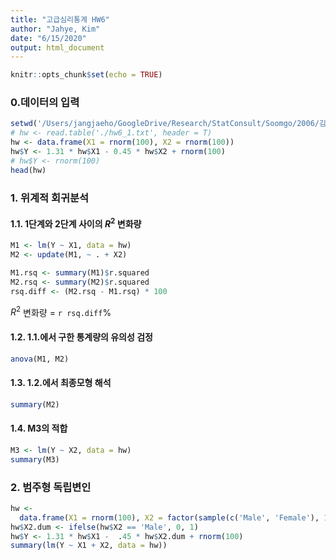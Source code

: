 ```yaml
---
title: "고급심리통계 HW6"
author: "Jahye, Kim"
date: "6/15/2020"
output: html_document
---
```


```r
knitr::opts_chunk$set(echo = TRUE)
```

### 0.데이터의 입력

```r
setwd('/Users/jangjaeho/GoogleDrive/Research/StatConsult/Soomgo/2006/김자혜')
# hw <- read.table('./hw6_1.txt', header = T)
hw <- data.frame(X1 = rnorm(100), X2 = rnorm(100))
hw$Y <- 1.31 * hw$X1 - 0.45 * hw$X2 + rnorm(100)
# hw$Y <- rnorm(100)
head(hw)
```

### 1. 위계적 회귀분석

#### 1.1. 1단계와 2단계 사이의 $R^2$ 변화량
```r
M1 <- lm(Y ~ X1, data = hw)
M2 <- update(M1, ~ . + X2)

M1.rsq <- summary(M1)$r.squared
M2.rsq <- summary(M2)$r.squared
rsq.diff <- (M2.rsq - M1.rsq) * 100
```

$R^2$ 변화량 = `r rsq.diff`%

#### 1.2. 1.1.에서 구한 통계량의 유의성 검정
```r
anova(M1, M2)
```

#### 1.3. 1.2.에서 최종모형 해석
```r
summary(M2)
```

#### 1.4. M3의 적합
```r
M3 <- lm(Y ~ X2, data = hw)
summary(M3)
```

### 2. 범주형 독립변인
```r
hw <-
  data.frame(X1 = rnorm(100), X2 = factor(sample(c('Male', 'Female'), 100, replace = T)))
hw$X2.dum <- ifelse(hw$X2 == 'Male', 0, 1)
hw$Y <- 1.31 * hw$X1 -  .45 * hw$X2.dum + rnorm(100)
summary(lm(Y ~ X1 + X2, data = hw))
```